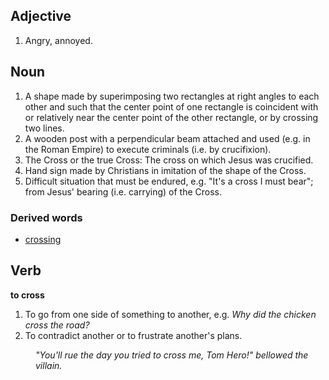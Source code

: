==Adjective==
#Angry, annoyed.

==Noun==
#A shape made by superimposing two rectangles at right angles to each other and such that the center point of one rectangle is coincident with or relatively near the center point of the other rectangle, or by crossing two lines.
#A wooden post with a perpendicular beam attached and used (e.g. in the Roman Empire) to execute criminals (i.e. by crucifixion).
#The Cross or the true Cross: The cross on which Jesus was crucified.
#Hand sign made by Christians in imitation of the shape of the Cross.
#Difficult situation that must be endured, e.g. "It's a cross I must bear"; from Jesus' bearing (i.e. carrying) of the Cross.

===Derived words===
*[[crossing]]

==Verb==

'''to cross'''

#To go from one side of something to another, e.g. ''Why did the chicken cross the road?''
#To contradict another or to frustrate another's plans.
:''"You'll rue the day you tried to cross me, Tom Hero!" bellowed the villain.''